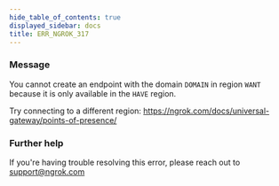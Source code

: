 ```yaml
---
hide_table_of_contents: true
displayed_sidebar: docs
title: ERR_NGROK_317
---
```


### Message

You cannot create an endpoint with the domain `DOMAIN` in region
`WANT` because it is only available in the `HAVE` region.

Try connecting to a different region: https://ngrok.com/docs/universal-gateway/points-of-presence/

### Further help

If you're having trouble resolving this error, please reach out to [support@ngrok.com](mailto:support@ngrok.com?subject=Help%20with%20ERR_NGROK_317)
